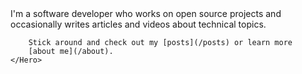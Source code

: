 
<Root title="Isaac Corbrey">
	<Hero title="Hey! I'm Isaac">
		I'm a software developer who works on open source projects and
		occasionally writes articles and videos about technical topics.
		
		Stick around and check out my [posts](/posts) or learn more
		[about me](/about).
	</Hero>
</Root>
